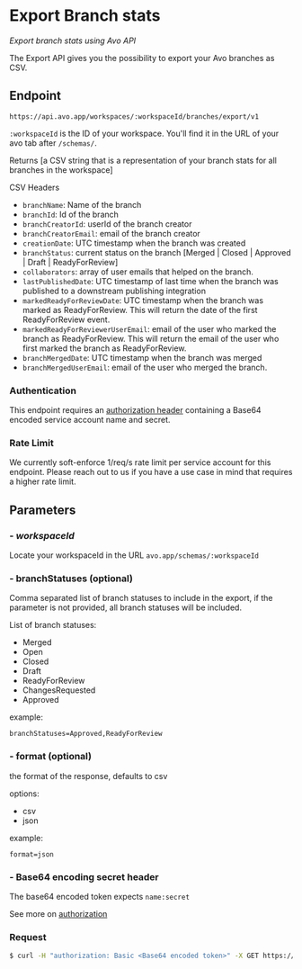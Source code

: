# Export Branch stats

_Export branch stats using Avo API_

The Export API gives you the possibility to export your Avo branches as CSV.

## Endpoint

```Url
https://api.avo.app/workspaces/:workspaceId/branches/export/v1
```

`:workspaceId` is the ID of your workspace. You'll find it in the URL of your avo tab after `/schemas/`.

Returns [a CSV string that is a representation of your branch stats for all branches in the workspace]

CSV Headers

- `branchName`: Name of the branch
- `branchId`: Id of the branch
- `branchCreatorId`: userId of the branch creator
- `branchCreatorEmail`: email of the branch creator
- `creationDate`: UTC timestamp when the branch was created
- `branchStatus`: current status on the branch [Merged | Closed | Approved | Draft | ReadyForReview]
- `collaborators`: array of user emails that helped on the branch.
- `lastPublishedDate`: UTC timestamp of last time when the branch was published to a downstream publishing integration
- `markedReadyForReviewDate`: UTC timestamp when the branch was marked as ReadyForReview. This will return the date of the first ReadyForReview event.
- `markedReadyForReviewerUserEmail`: email of the user who marked the branch as ReadyForReview. This will return the email of the user who first marked the branch as ReadyForReview.
- `branchMergedDate`: UTC timestamp when the branch was merged
- `branchMergedUserEmail`: email of the user who merged the branch.

### Authentication

This endpoint requires an [authorization header](/public-api/authentication#authenticating-with-avo-api) containing a Base64 encoded service account name and secret.

### Rate Limit

We currently soft-enforce 1/req/s rate limit per service account for this endpoint. Please reach out to us if you have a use case in mind that requires a higher rate limit.

## Parameters

### - _workspaceId_

Locate your workspaceId in the URL
`avo.app/schemas/:workspaceId`

### - branchStatuses (optional)

Comma separated list of branch statuses to include in the export, if the parameter is not provided, all branch statuses will be included.

List of branch statuses:

- Merged
- Open
- Closed
- Draft
- ReadyForReview
- ChangesRequested
- Approved

example:

```
branchStatuses=Approved,ReadyForReview
```

### - format (optional)

the format of the response, defaults to csv

options:

- csv
- json

example:

```
format=json
```

### - Base64 encoding secret header

The base64 encoded token expects `name:secret`

See more on [authorization](/public-api/authentication#authenticating-with-avo-api)

### Request

```sh
$ curl -H "authorization: Basic <Base64 encoded token>" -X GET https://api.avo.app/workspaces/:workspaceId/export/v1
```
